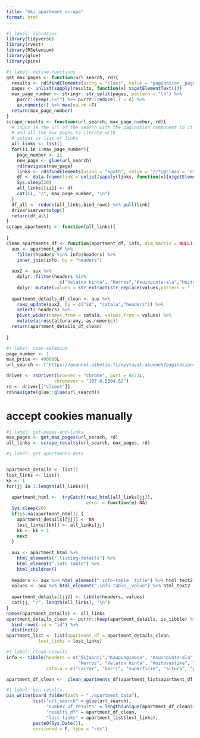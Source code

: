 ```yaml
---
title: "hki_apartment_scrape"
format: html
---
```


```r
#| label: libraries
library(tidyverse)
library(rvest)
library(RSelenium)
library(glue)
library(pins)
```

```r
#| label: define-functions
get_max_pages <- function(url_search, rd){
  results <- rd$findElements(using = "class", value = "pagination__pages")
  pages <- unlist(sapply(results, function(x) x$getElementText()))
  max_page_number <- stringr::str_split(pages, pattern = "\n") %>%
    purrr::keep(.!="") %>% purrr::reduce(.f = c) %>%
    as.numeric() %>% max(na.rm =T)
  return(max_page_number)
}
scrape_results <- function(url_search, max_page_number, rd){
  # input is the url of the search with the pagination component in it
  # and all the max pages to iterate with
  # output is list of links
  all_links <- list()
  for(ii in 1:max_page_number){
    page_number <- ii
    new_page <- glue(url_search)
    rd$navigate(new_page)
    links <- rd$findElements(using = "xpath", value = "//*[@class = 'ot-card ng-scope']")
    df <- data.frame(link = unlist(sapply(links, function(x){x$getElementAttribute('href')})))
    Sys.sleep(20)
    all_links[[ii]] <- df
    cat(ii, "/", max_page_number, "\n")
  }
  df_all <- reduce(all_links,bind_rows) %>% pull(link)
  driver$server$stop()
  return(df_all)
}
scrape_apartments <- function(all_links){
  
}
clean_apartments_df <- function(apartment_df, info, dim_barris = NULL){
  aux <- apartment_df %>% 
    filter(headers %in% info$headers) %>%
    inner_join(info, by = "headers")
  
  aux2 <- aux %>%
    dplyr::filter(headers %in% 
                    c("Velaton hinta", "Kerros","Asuinpinta-ala","Hoitovastike","Neliöhinta")) %>%
    dplyr::mutate(values = str_extract(str_replace(values,pattern = " ", ""),"[0-9]*"))
  
  apartment_details_df_clean <- aux %>% 
    rows_update(aux2, by = c("id", "catala","headers")) %>%
    select(-headers) %>%
    pivot_wider(names_from = catala, values_from = values) %>%
    mutate(across(altura:any, as.numeric)) 
  return(apartment_details_df_clean)
  
}

```


```r
#| label: open-selenium
page_number <- 1
max_price <- 400000L
url_search <- ("https://asunnot.oikotie.fi/myytavat-asunnot?pagination={page_number}&locations=%5B%5B1642,4,%22Kamppi,%20Helsinki%22%5D,%5B5695443,4,%22J%C3%A4tk%C3%A4saari,%20Helsinki%22%5D,%5B1643,4,%22Punavuori,%20Helsinki%22%5D,%5B1644,4,%22Eira,%20Helsinki%22%5D,%5B1645,4,%22Ullanlinna,%20Helsinki%22%5D,%5B1724,4,%22T%C3%B6%C3%B6l%C3%B6,%20Helsinki%22%5D,%5B1669,4,%22Lauttasaari,%20Helsinki%22%5D,%5B5695451,4,%22Kalasatama,%20Helsinki%22%5D,%5B1649,4,%22Kallio,%20Helsinki%22%5D,%5B1660,4,%22Vallila,%20Helsinki%22%5D,%5B335403,4,%22Alppila,%20Helsinki%22%5D,%5B335080,4,%22Lapinlahti,%20Helsinki%22%5D,%5B335078,4,%22Ruoholahti,%20Helsinki%22%5D,%5B335075,4,%22Siltasaari,%20Helsinki%22%5D,%5B335073,4,%22Hakaniemi,%20Helsinki%22%5D,%5B11820666,4,%22Sompasaari,%20Helsinki%22%5D,%5B1655,4,%22Pasila,%20Helsinki%22%5D,%5B1680,4,%22Kulosaari,%20Helsinki%22%5D%5D&price%5Bmax%5D={max_price}&roomCount%5B%5D=1&roomCount%5B%5D=2&roomCount%5B%5D=3&buildingType%5B%5D=1&buildingType%5B%5D=256&cardType=100")

driver <- rsDriver(browser = "chrome", port = 4571L,
                  chromever = "107.0.5304.62")
rd <- driver[["client"]]
rd$navigate(glue::glue(url_search))
```
# accept cookies manually
```r
#| label: get-pages-and-links
max_pages <- get_max_pages(url_serach, rd)
all_links <- scrape_results(url_search, max_pages, rd)
```

```r
#| label: get-apartments-data


apartment_details <- list()
lost_links <- list()
kk <- 1
for(jj in 1:length(all_links)){
  
  apartment_html <-  tryCatch(read_html(all_links[jj]),
                              error = function(e) NA)
  Sys.sleep(20)
  if(is.na(apartment_html)) {
    apartment_details[[jj]] <- NA
    lost_links[[kk]] <- all_links[jj]
    kk <- kk + 1
    next
  }
  
  aux <- apartment_html %>%
    html_elements(".listing-details") %>% 
    html_element(".info-table") %>% 
    html_children()
  
  headers <- aux %>% html_element(".info-table__title") %>% html_text2
  values <- aux %>% html_element(".info-table__value") %>% html_text2
  
  apartment_details[[jj]] <- tibble(headers, values)
  cat(jj, "/", length(all_links), "\n")
}
names(apartment_details) <- all_links
apartment_details_clean <- purrr::keep(apartment_details, is_tibble) %>%
  bind_rows(.id = "id") %>%
  distinct()
apartment_list <- list(apartment_df = apartment_details_clean,
            lost_links = lost_links)
```

```r
#| label: clean-results
info <- tibble(headers = c("Sijainti","Kaupunginosa", "Asuinpinta-ala",
                           "Kerros", "Velaton hinta", "Hoitovastike", "Neliöhinta", "Rakennusvuosi"),
               catala = c("carrer", "barri", "superficie", "altura", "preu", "mensualitat", "preu_metre", "any"))

apartment_df_clean <-  clean_apartments_df(apartment_list$apartment_df, info)
```

```r
#| label: pin-results
pin_write(board_folder(path = "./apartment_data"), 
          list("url_search" = glue(url_search),
               "number_of_results" = length(unique(apartment_df_clean$id)),
               "results_df" = apartment_df_clean,
               "lost_links" = apartment_list$lost_links), 
          paste0(Sys.Date()),
          versioned = F, type = "rds")
```




